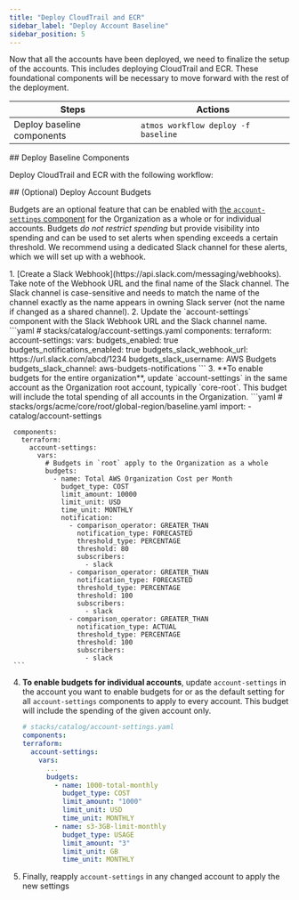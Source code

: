 ```yaml
---
title: "Deploy CloudTrail and ECR"
sidebar_label: "Deploy Account Baseline"
sidebar_position: 5
---
```


<Intro>
Now that all the accounts have been deployed, we need to finalize the setup of the accounts. This includes deploying CloudTrail and ECR. These foundational components will be necessary to move forward with the rest of the deployment.
</Intro>

| Steps                      | Actions                             |
| -------------------------- | ----------------------------------- |
| Deploy baseline components | `atmos workflow deploy -f baseline` |

<Steps>
  <Step>
  ## <StepNumber/> Deploy Baseline Components

  Deploy CloudTrail and ECR with the following workflow:

  <AtmosWorkflow workflow="deploy" fileName="baseline" />
  </Step>

  <Step>
  ## <StepNumber/> (Optional) Deploy Account Budgets

  Budgets are an optional feature that can be enabled with [the `account-settings` component](/components/library/aws/account-settings/) for the Organization as a whole or for individual accounts. Budgets *do not restrict spending* but provide visibility into spending and can be used to set alerts when spending exceeds a certain threshold. We recommend using a dedicated Slack channel for these alerts, which we will set up with a webhook.

  <Steps>
  1. [Create a Slack Webhook](https://api.slack.com/messaging/webhooks). Take note of the Webhook URL and the final name of the Slack channel. The Slack channel is case-sensitive and needs to match the name of the channel exactly as the name appears in owning Slack server (not the name if changed as a shared channel).
  2. Update the `account-settings` component with the Slack Webhook URL and the Slack channel name.
     ```yaml
     # stacks/catalog/account-settings.yaml
     components:
       terraform:
         account-settings:
           vars:
             budgets_enabled: true
             budgets_notifications_enabled: true
             budgets_slack_webhook_url: https://url.slack.com/abcd/1234
             budgets_slack_username: AWS Budgets
             budgets_slack_channel: aws-budgets-notifications
     ```
  3. **To enable budgets for the entire organization**, update `account-settings` in the same account as the Organization root account, typically `core-root`. This budget will include the total spending of all accounts in the Organization.
     ```yaml
     # stacks/orgs/acme/core/root/global-region/baseline.yaml
     import:
       - catalog/account-settings

     components:
       terraform:
         account-settings:
           vars:
             # Budgets in `root` apply to the Organization as a whole
             budgets:
               - name: Total AWS Organization Cost per Month
                 budget_type: COST
                 limit_amount: 10000
                 limit_unit: USD
                 time_unit: MONTHLY
                 notification:
                   - comparison_operator: GREATER_THAN
                     notification_type: FORECASTED
                     threshold_type: PERCENTAGE
                     threshold: 80
                     subscribers:
                       - slack
                   - comparison_operator: GREATER_THAN
                     notification_type: FORECASTED
                     threshold_type: PERCENTAGE
                     threshold: 100
                     subscribers:
                       - slack
                   - comparison_operator: GREATER_THAN
                     notification_type: ACTUAL
                     threshold_type: PERCENTAGE
                     threshold: 100
                     subscribers:
                       - slack
     ```
  4. **To enable budgets for individual accounts**, update `account-settings` in the account you want to enable budgets for or as the default setting for all `account-settings` components to apply to every account. This budget will include the spending of the given account only.
     ```yaml
     # stacks/catalog/account-settings.yaml
     components:
     terraform:
       account-settings:
         vars:
           ...
           budgets:
             - name: 1000-total-monthly
               budget_type: COST
               limit_amount: "1000"
               limit_unit: USD
               time_unit: MONTHLY
             - name: s3-3GB-limit-monthly
               budget_type: USAGE
               limit_amount: "3"
               limit_unit: GB
               time_unit: MONTHLY
     ```
  5. Finally, reapply `account-settings` in any changed account to apply the new settings
     <AtmosWorkflow workflow="deploy/account-settings" fileName="accounts" />
  </Steps>
  </Step>
</Steps>
